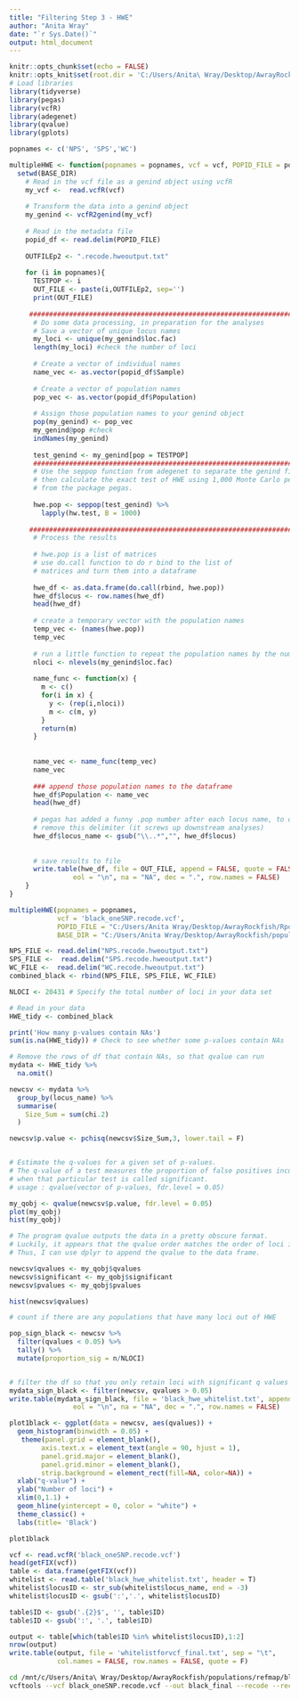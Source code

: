 ---
title: "Filtering Step 3 - HWE"
author: "Anita Wray"
date: "`r Sys.Date()`"
output: html_document
---

```{r setup, include=FALSE}
knitr::opts_chunk$set(echo = FALSE)
knitr::opts_knit$set(root.dir = 'C:/Users/Anita\ Wray/Desktop/AwrayRockfish/populations/refmap/black')
# Load libraries
library(tidyverse)
library(pegas)
library(vcfR)
library(adegenet)
library(qvalue)
library(gplots)

popnames <- c('NPS', 'SPS','WC')
```

```{r HWE function}
multipleHWE <- function(popnames = popnames, vcf = vcf, POPID_FILE = popidfile, BASE_DIR = basedir){
  setwd(BASE_DIR)
    # Read in the vcf file as a genind object using vcfR
    my_vcf <-  read.vcfR(vcf)
    
    # Transform the data into a genind object
    my_genind <- vcfR2genind(my_vcf)
    
    # Read in the metadata file
    popid_df <- read.delim(POPID_FILE)
  
    OUTFILEp2 <- ".recode.hweoutput.txt"
  
    for (i in popnames){
      TESTPOP <- i
      OUT_FILE <- paste(i,OUTFILEp2, sep='')
      print(OUT_FILE)
    
     ######################################################################################
      # Do some data processing, in preparation for the analyses
      # Save a vector of unique locus names
      my_loci <- unique(my_genind$loc.fac)
      length(my_loci) #check the number of loci
    
      # Create a vector of individual names
      name_vec <- as.vector(popid_df$Sample)
    
      # Create a vector of population names
      pop_vec <- as.vector(popid_df$Population)
    
      # Assign those population names to your genind object
      pop(my_genind) <- pop_vec
      my_genind@pop #check
      indNames(my_genind)
    
      test_genind <- my_genind[pop = TESTPOP]
      ######################################################################################
      # Use the seppop function from adegenet to separate the genind file into discrete pops,
      # then calculate the exact test of HWE using 1,000 Monte Carlo permutations using the hw.test function 
      # from the package pegas. 
    
      hwe.pop <- seppop(test_genind) %>% 
        lapply(hw.test, B = 1000)
    
     ######################################################################################
      # Process the results
    
      # hwe.pop is a list of matrices
      # use do.call function to do r bind to the list of 
      # matrices and turn them into a dataframe
    
      hwe_df <- as.data.frame(do.call(rbind, hwe.pop))
      hwe_df$locus <- row.names(hwe_df)
      head(hwe_df)
    
      # create a temporary vector with the population names
      temp_vec <- (names(hwe.pop))
      temp_vec
    
      # run a little function to repeat the population names by the number of loci
      nloci <- nlevels(my_genind$loc.fac)
    
      name_func <- function(x) {
        m <- c()
        for(i in x) {
          y <- (rep(i,nloci))
          m <- c(m, y)
        }
        return(m)
      } 
    
    
      name_vec <- name_func(temp_vec)
      name_vec
    
      ### append those population names to the dataframe
      hwe_df$Population <- name_vec
      head(hwe_df)
    
      # pegas has added a funny .pop number after each locus name, to designate that that locus was being evaluated in a specific population.
      # remove this delimiter (it screws up downstream analyses)
      hwe_df$locus_name <- gsub("\\..*","", hwe_df$locus)
    
    
      # save results to file
      write.table(hwe_df, file = OUT_FILE, append = FALSE, quote = FALSE, sep = "\t",
                eol = "\n", na = "NA", dec = ".", row.names = FALSE)
    }
}
```

```{r run function for Black Rockfish}
multipleHWE(popnames = popnames, 
            vcf = 'black_oneSNP.recode.vcf',
            POPID_FILE = "C:/Users/Anita Wray/Desktop/AwrayRockfish/Rpopassignments/Post-initial/black_popmap.txt",
            BASE_DIR = "C:/Users/Anita Wray/Desktop/AwrayRockfish/populations/refmap/black")
```

```{r Fishers Combination of Probability, include=FALSE}
NPS_FILE <- read.delim("NPS.recode.hweoutput.txt")
SPS_FILE <-  read.delim("SPS.recode.hweoutput.txt")
WC_FILE <-  read.delim("WC.recode.hweoutput.txt")
combined_black <- rbind(NPS_FILE, SPS_FILE, WC_FILE)

NLOCI <- 20431 # Specify the total number of loci in your data set

# Read in your data
HWE_tidy <- combined_black

print('How many p-values contain NAs')
sum(is.na(HWE_tidy)) # Check to see whether some p-values contain NAs

# Remove the rows of df that contain NAs, so that qvalue can run
mydata <- HWE_tidy %>%
  na.omit()

newcsv <- mydata %>%
  group_by(locus_name) %>%
  summarise(
    Size_Sum = sum(chi.2)
  )

newcsv$p.value <- pchisq(newcsv$Size_Sum,3, lower.tail = F)


# Estimate the q-values for a given set of p-values. 
# The q-value of a test measures the proportion of false positives incurred (called the false discovery rate)
# when that particular test is called significant.
# usage : qvalue(vector of p-values, fdr.level = 0.05)

my_qobj <- qvalue(newcsv$p.value, fdr.level = 0.05)
plot(my_qobj)
hist(my_qobj)

# The program qvalue outputs the data in a pretty obscure format.
# Luckily, it appears that the qvalue order matches the order of loci in the original file.
# Thus, I can use dplyr to append the qvalue to the data frame.

newcsv$qvalues <- my_qobj$qvalues
newcsv$significant <- my_qobj$significant
newcsv$pvalues <- my_qobj$pvalues

hist(newcsv$qvalues)

# count if there are any populations that have many loci out of HWE

pop_sign_black <- newcsv %>%
  filter(qvalues < 0.05) %>%
  tally() %>%
  mutate(proportion_sig = n/NLOCI)


# filter the df so that you only retain loci with significant q values
mydata_sign_black <- filter(newcsv, qvalues > 0.05)
write.table(mydata_sign_black, file = 'black_hwe_whitelist.txt', append = FALSE, quote = FALSE, sep = "\t",
                eol = "\n", na = "NA", dec = ".", row.names = FALSE)

plot1black <- ggplot(data = newcsv, aes(qvalues)) +
  geom_histogram(binwidth = 0.05) +
   theme(panel.grid = element_blank(),
        axis.text.x = element_text(angle = 90, hjust = 1),
        panel.grid.major = element_blank(),
        panel.grid.minor = element_blank(),
        strip.background = element_rect(fill=NA, color=NA)) +
  xlab("q-value") +
  ylab("Number of loci") +
  xlim(0,1.1) +
  geom_hline(yintercept = 0, color = "white") +
  theme_classic() +
  labs(title= 'Black')

plot1black
```

```{r transform whitelist into vcftools whitelist}
vcf <- read.vcfR('black_oneSNP.recode.vcf')
head(getFIX(vcf))
table <- data.frame(getFIX(vcf))
whitelist <- read.table('black_hwe_whitelist.txt', header = T)
whitelist$locusID <- str_sub(whitelist$locus_name, end = -3)
whitelist$locusID <- gsub(':','.', whitelist$locusID)

table$ID <- gsub('.{2}$', '', table$ID)
table$ID <- gsub(':', '.', table$ID)

output <- table[which(table$ID %in% whitelist$locusID),1:2]
nrow(output)
write.table(output, file = 'whitelistforvcf_final.txt', sep = "\t",
            col.names = FALSE, row.names = FALSE, quote = F)
```

```{bash whitelist filter vcf file}
cd /mnt/c/Users/Anita\ Wray/Desktop/AwrayRockfish/populations/refmap/black
vcftools --vcf black_oneSNP.recode.vcf --out black_final --recode --recode-INFO-all --positions whitelistforvcf_final.txt
```


